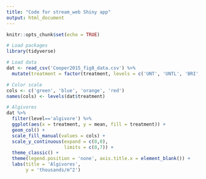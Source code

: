 ```yaml
---
title: "Code for stream_web Shiny app"
output: html_document
---
```


```r
knitr::opts_chunk$set(echo = TRUE)
```

```r

# Load packages
library(tidyverse)

# Load data
dat <- read_csv('Cooper2015_fig8_data.csv') %>% 
  mutate(treatment = factor(treatment, levels = c('UNT', 'UNTL', 'BRI', 'BRB')))

```


```r

# Color scale
cols <- c('green', 'blue', 'orange', 'red')
names(cols) <- levels(dat$treatment)

# Algivores
dat %>% 
  filter(level=='algivore') %>% 
  ggplot(aes(x = treatment, y = mean, fill = treatment)) +
  geom_col() +
  scale_fill_manual(values = cols) +
  scale_y_continuous(expand = c(0,0),
                     limits = c(0,7)) + 
  theme_classic() +
  theme(legend.position = 'none', axis.title.x = element_blank()) + 
  labs(title = 'Algivores',
       y = 'thousands/m^2')
 
```


